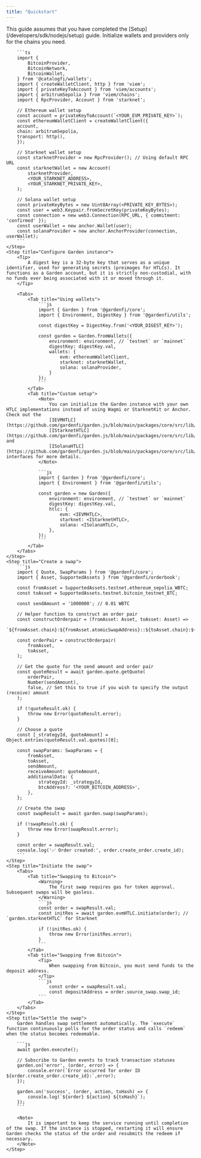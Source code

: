 ```yaml
---
title: "Quickstart"
---
```


<Steps>
    <Step title="Prerequistes">
        This guide assumes that you have completed the [Setup](/developers/sdk/nodejs/setup) guide.
    </Step>
    <Step title="Initialize wallets and providers">
        <Tip>
            Initialize wallets and providers only for the chains you need.
        </Tip>

        ```ts
        import {
            BitcoinProvider,
            BitcoinNetwork,
            BitcoinWallet,
        } from '@catalogfi/wallets';
        import { createWalletClient, http } from 'viem';
        import { privateKeyToAccount } from 'viem/accounts';
        import { arbitrumSepolia } from 'viem/chains';
        import { RpcProvider, Account } from 'starknet';

        // Ethereum wallet setup
        const account = privateKeyToAccount(`<YOUR_EVM_PRIVATE_KEY>`);
        const ethereumWalletClient = createWalletClient({
        account,
        chain: arbitrumSepolia,
        transport: http(),
        });

        // Starknet wallet setup
        const starknetProvider = new RpcProvider(); // Using default RPC URL
        const starknetWallet = new Account(
            starknetProvider,
            <YOUR_STARKNET_ADDRESS>,
            <YOUR_STARKNET_PRIVATE_KEY>,
        );

        // Solana wallet setup
        const privateKeyBytes = new Uint8Array(<PRIVATE_KEY_BYTES>);
        const user = web3.Keypair.fromSecretKey(privateKeyBytes);
        const connection = new web3.Connection(RPC_URL, { commitment: 'confirmed' });
        const userWallet = new anchor.Wallet(user);
        const solanaProvider = new anchor.AnchorProvider(connection, userWallet);
        ```
    </Step>
    <Step title="Configure Garden instance">
        <Tip>
            A digest key is a 32-byte key that serves as a unique identifier, used for generating secrets (preimages for HTLCs). It functions as a Garden account, but it is strictly non-custodial, with no funds ever being associated with it or moved through it.
        </Tip>

        <Tabs>
            <Tab title="Using wallets">
                ```js
                import { Garden } from '@gardenfi/core';
                import { Environment, DigestKey } from '@gardenfi/utils';

                const digestKey = DigestKey.from('<YOUR_DIGEST_KEY>');

                const garden = Garden.fromWallets({
                    environment: environment, // `testnet` or `mainnet`
                    digestKey: digestKey.val,
                    wallets: {
                        evm: ethereumWalletClient,
                        starknet: starknetWallet,
                        solana: solanaProvider,
                    }
                });
                ```
            </Tab>
            <Tab title="Custom setup">
                <Note>
                    You can initialize the Garden instance with your own HTLC implementations instead of using Wagmi or StarknetKit or Anchor. Check out the
                    [IEVMHTLC](https://github.com/gardenfi/garden.js/blob/main/packages/core/src/lib/evm/htlc.types.ts)
                    [IStarknetHTLC](https://github.com/gardenfi/garden.js/blob/main/packages/core/src/lib/starknet/starknetHTLC.types.ts) and
                    [ISolanaHTLC](https://github.com/gardenfi/garden.js/blob/main/packages/core/src/lib/solana/htlc/ISolanaHTLC.ts) interfaces for more details.
                </Note>

                ```js
                import { Garden } from '@gardenfi/core';
                import { Environment } from '@gardenfi/utils';

                const garden = new Garden({
                    environment: environment, // `testnet` or `mainnet`
                    digestKey: digestKey.val,
                    htlc: {
                        evm: <IEVMHTLC>,
                        starknet: <IStarknetHTLC>,
                        solana: <ISolanaHTLC>,
                    },
                });
                ```
            </Tab>
        </Tabs>
    </Step>
    <Step title="Create a swap">
        ```js
        import { Quote, SwapParams } from '@gardenfi/core';
        import { Asset, SupportedAssets } from '@gardenfi/orderbook';

        const fromAsset = SupportedAssets.testnet.ethereum_sepolia_WBTC;
        const toAsset = SupportedAssets.testnet.bitcoin_testnet_BTC;

        const sendAmount = '1000000'; // 0.01 WBTC

        // Helper function to construct an order pair
        const constructOrderpair = (fromAsset: Asset, toAsset: Asset) =>
            `${fromAsset.chain}:${fromAsset.atomicSwapAddress}::${toAsset.chain}:${toAsset.atomicSwapAddress}`;

        const orderPair = constructOrderpair(
            fromAsset,
            toAsset,
        );

        // Get the quote for the send amount and order pair
        const quoteResult = await garden.quote.getQuote(
            orderPair,
            Number(sendAmount),
            false, // Set this to true if you wish to specify the output (receive) amount
        );

        if (!quoteResult.ok) {
            throw new Error(quoteResult.error);
        }

        // Choose a quote
        const [_strategyId, quoteAmount] = Object.entries(quoteResult.val.quotes)[0];

        const swapParams: SwapParams = {
            fromAsset,
            toAsset,
            sendAmount,
            receiveAmount: quoteAmount,
            additionalData: {
                strategyId: _strategyId,
                btcAddress?: '<YOUR_BITCOIN_ADDRESS>',
            },
        };

        // Create the swap
        const swapResult = await garden.swap(swapParams);

        if (!swapResult.ok) {
            throw new Error(swapResult.error);
        }

        const order = swapResult.val;
        console.log('✅ Order created:', order.create_order.create_id);
        ```
    </Step>
    <Step title="Initiate the swap">
        <Tabs>
            <Tab title="Swapping to Bitcoin">
                <Warning>
                    The first swap requires gas for token approval. Subsequent swaps will be gasless.
                </Warning>
                ```js
                const order = swapResult.val;
                const initRes = await garden.evmHTLC.initiate(order); // `garden.starknetHTLC` for Starknet

                if (!initRes.ok) {
                    throw new Error(initRes.error);
                }
                ```
            </Tab>
            <Tab title="Swapping from Bitcoin">
                <Tip>
                    When swapping from Bitcoin, you must send funds to the deposit address.
                </Tip>
                ```js
                    const order = swapResult.val;
                    const depositAddress = order.source_swap.swap_id;
                ```
            </Tab>
        </Tabs>
    </Step>
    <Step title="Settle the swap">
        Garden handles swap settlement automatically. The `execute` function continuously polls for the order status and calls `redeem` when the status becomes redeemable.

        ```js
        await garden.execute();

        // Subscribe to Garden events to track transaction statuses
        garden.on('error', (order, error) => {
            console.error(`Error occurred for order ID ${order.create_order.create_id}:`,error);
        });

        garden.on('success', (order, action, txHash) => {
            console.log(`${order} ${action} ${txHash}`);
        });
        ```

        <Note>
            It is important to keep the service running until completion of the swap. If the instance is stopped, restarting it will ensure Garden checks the status of the order and resubmits the redeem if necessary.
        </Note>
    </Step>

</Steps>
